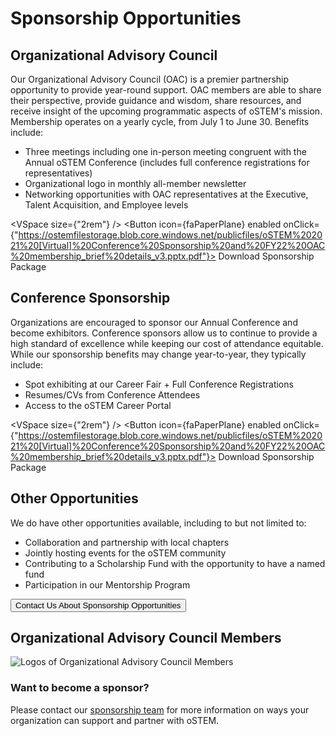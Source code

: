 
# Sponsorship Opportunities

<BigPictureAndBio imageSrc="/images/conference/oSTEM.2019.0106.jpg" alt="Conference 2019 - People smiling and talking">

## Organizational Advisory Council
Our Organizational Advisory Council (OAC) is a premier partnership opportunity to provide year-round support.  OAC members are able to share their perspective, provide guidance and wisdom, share resources, and receive insight of the upcoming programmatic aspects of oSTEM's mission.  Membership operates on a yearly cycle, from July 1 to June 30. Benefits include:

- Three meetings including one in-person meeting congruent with the Annual oSTEM Conference (includes full conference registrations for representatives)
- Organizational logo in monthly all-member newsletter
- Networking opportunities with OAC representatives at the Executive, Talent Acquisition, and Employee levels

</BigPictureAndBio> 

<div
  className="p-4 text-center"
>

<VSpace size={"2rem"} />
<Button icon={faPaperPlane} enabled onClick={"https://ostemfilestorage.blob.core.windows.net/publicfiles/oSTEM%202021%20[Virtual]%20Conference%20Sponsorship%20and%20FY22%20OAC%20membership_brief%20details_v3.pptx.pdf"}>
  Download Sponsorship Package 
</Button>

</div>


<BigPictureAndBio imageSrc="/images/conference/oSTEM.2019.0107.jpg" alt="Conference 2019 - Two people talking to each other">

## Conference Sponsorship
Organizations are encouraged to sponsor our Annual Conference and become exhibitors.  Conference sponsors allow us to continue to provide a high standard of excellence while keeping our cost of attendance equitable.  While our sponsorship benefits may change year-to-year, they typically include:

- Spot exhibiting at our Career Fair + Full Conference Registrations
- Resumes/CVs from Conference Attendees
- Access to the oSTEM Career Portal

</BigPictureAndBio> 

<div
  className="p-4 text-center"
>

<VSpace size={"2rem"} />
<Button icon={faPaperPlane} enabled onClick={"https://ostemfilestorage.blob.core.windows.net/publicfiles/oSTEM%202021%20[Virtual]%20Conference%20Sponsorship%20and%20FY22%20OAC%20membership_brief%20details_v3.pptx.pdf"}>
  Download Sponsorship Package 
</Button>

</div>
 

<BigPictureAndBio imageSrc="/images/conference/oSTEM.2019.0153.jpg" alt="Conference 2019 - People smiling and talking">

## Other Opportunities

We do have other opportunities available, including to but not limited to:

- Collaboration and partnership with local chapters
- Jointly hosting events for the oSTEM community
- Contributing to a Scholarship Fund with the opportunity to have a named fund
- Participation in our Mentorship Program

</BigPictureAndBio> 

<div
  className="p-4 text-center"
>
<VSpace size={"2rem"} />
<Button icon={faPaperPlane} enabled onClick={"mailto:sponsorship@ostem.org"}>
  Contact Us About Sponsorship Opportunities
</Button>

</div>


## Organizational Advisory Council Members

![Logos of Organizational Advisory Council Members](/images/oac_members.png)

### Want to become a sponsor?

Please contact our [sponsorship team]("mailto:sponsorship@ostem.org") for more information on ways your organization can support and partner with oSTEM.